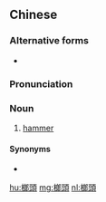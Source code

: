 {{also|榔头}}
==Chinese==
{{zh-forms|s=榔头|t2=鎯頭}}

===Alternative forms===
* {{qualifier|simplified|nonstandard}} {{zh-l|𨱍头}}

===Pronunciation===
{{zh-pron
|m=lángtou
|c=long4 tau4
|cat=n
}}

===Noun===
{{zh-noun}}

# [[hammer]]

====Synonyms====
* {{zh-l|錘子}}

[[hu:榔頭]]
[[mg:榔頭]]
[[nl:榔頭]]
